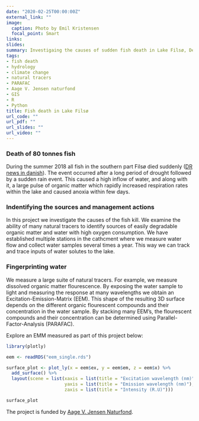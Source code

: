 ```yaml
---
date: "2020-02-25T00:00:00Z"
external_link: ""
image: 
  caption: Photo by Emil Kristensen
  focal_point: Smart
links:
slides: 
summary: Investigaing the causes of sudden fish death in Lake Filsø, Denmark. 
tags:
- fish death
- hydrology
- climate change
- natural tracers
- PARAFAC
- Aage V. Jensen naturfond
- GIS
- R
- Python
title: Fish death in Lake Filsø
url_code: ""
url_pdf: ""
url_slides: ""
url_video: ""
---
```


### Death of 80 tonnes fish  

During the summer 2018 all fish in the southern part Filsø died suddenly ([DR news in danish](https://www.dr.dk/nyheder/indland/hvorfor-er-80-tons-fisk-i-jyllands-naeststoerste-soe-doede)). The event occurred after a long period of drought followed by a sudden rain event. This caused a high inflow of water, and along with it, a large pulse of organic matter which rapidly increased respiration rates within the lake and caused anoxia within few days. 

### Indentifying the sources and management actions

In this project we investigate the causes of the fish kill. We examine the ability of many natural tracers to identify sources of easily degradable organic matter and water with high oxygen consumption. We have established multiple stations in the cathcment where we measure water flow and collect water samples several times a year. This way we can track and trace inputs of water solutes to the lake. 

### Fingerprinting water

We measure a large suite of natural tracers. For example, we measure dissolved organic matter flourescence. By exposing the water sample to light and measuring the response at many wavelengths we obtain an Excitation-Emission-Matrix (EEM). This shape of the resulting 3D surface depends on the different organic flourescent compounds and their concentration in the water sample. By stacking many EEM's, the flourescent compounds and their concentration can be determined using Parallel-Factor-Analysis (PARAFAC). 

Explore an EMM measured as part of this project below:

```r

library(plotly)

eem <- readRDS("eem_single.rds")

surface_plot <- plot_ly(x = eem$ex, y = eem$em, z = eem$x) %>% 
  add_surface() %>% 
  layout(scene = list(xaxis = list(title = "Excitation wavelength (nm)"),
                      yaxis = list(title = "Emission wavelength (nm)"),
                      zaxis = list(title = "Intensity (R.U)")))

surface_plot
```

The project is funded by [Aage V. Jensen Naturfond](http://www.avjf.dk/avjnf/naturomraader/filsoe/).